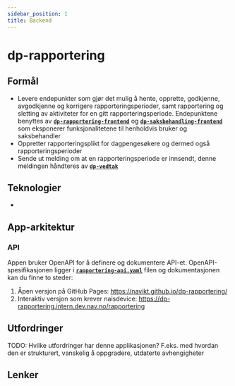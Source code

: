 ```yaml
---
sidebar_position: 1
title: Backend
---
```


# dp-rapportering

## Formål
- Levere endepunkter som gjør det mulig å hente, opprette, godkjenne, avgodkjenne og korrigere rapporteringsperioder, samt rapportering og sletting av aktiviteter for en gitt rapporteringsperiode. Endepunktene benyttes av [**`dp-rapportering-frontend`**][dp-rapportering-frontend] og [**`dp-saksbehandling-frontend`**][dp-saksbehandling-frontend] som eksponerer funksjonalitetene til henholdvis bruker og saksbehandler
- Oppretter rapporteringsplikt for dagpengesøkere og dermed også rapporteringsperioder
- Sende ut melding om at en rapporteringsperiode er innsendt, denne meldingen håndteres av [**`dp-vedtak`**][dp-vedtak]

## Teknologier

-

## App-arkitektur

### API
Appen bruker OpenAPI for å definere og dokumentere API-et. OpenAPI-spesifikasjonen ligger i [**`rapportering-api.yaml`**][rapportering-api.yaml] filen og dokumentasjonen kan du finne to steder:
1. Åpen versjon på GitHub Pages: https://navikt.github.io/dp-rapportering/
2. Interaktiv versjon som krever naisdevice: https://dp-rapportering.intern.dev.nav.no/rapportering

## Utfordringer

TODO: Hvilke utfordringer har denne applikasjonen? F.eks. med hvordan den er strukturert, vanskelig å oppgradere, utdaterte avhengigheter

## Lenker

[dp-rapportering-frontend]: https://github.com/navikt/dp-rapportering-frontend
[dp-saksbehandling-frontend]: https://github.com/navikt/dp-saksbehandling-frontend
[rapportering-api.yaml]: https://github.com/navikt/dp-rapportering/blob/main/openapi/src/main/resources/rapportering-api.yaml
[dp-vedtak]: https://github.com/navikt/dp-vedtak